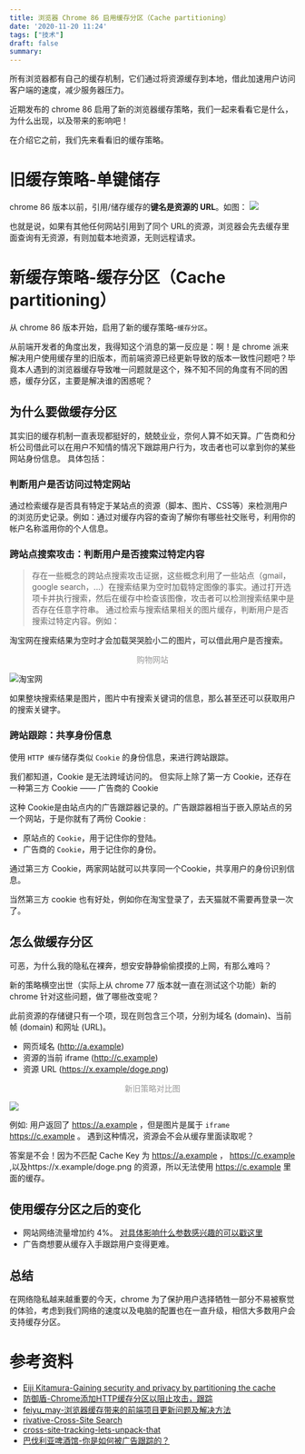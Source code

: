 ```yaml
---
title: 浏览器 Chrome 86 启用缓存分区（Cache partitioning）
date: '2020-11-20 11:24'
tags: ["技术"]
draft: false
summary: 
---
```

所有浏览器都有自己的缓存机制，它们通过将资源缓存到本地，借此加速用户访问客户端的速度，减少服务器压力。

近期发布的 chrome 86 启用了新的浏览器缓存策略，我们一起来看看它是什么，为什么出现，以及带来的影响吧！

在介绍它之前，我们先来看看旧的缓存策略。

# 旧缓存策略-单键储存

chrome 86 版本以前，引用/储存缓存的**键名是资源的 URL**。如图：
![](https://images.scar.site/20220224231520.png)

也就是说，如果有其他任何网站引用到了同个 URL的资源，浏览器会先去缓存里面查询有无资源，有则加载本地资源，无则远程请求。

# 新缓存策略-缓存分区（Cache partitioning）

从 chrome 86 版本开始，启用了新的缓存策略-`缓存分区`。

从前端开发者的角度出发，我得知这个消息的第一反应是：啊！是 chrome 派来解决用户使用缓存里的旧版本，而前端资源已经更新导致的版本一致性问题吧？毕竟本人遇到的浏览器缓存导致唯一问题就是这个，殊不知不同的角度有不同的困惑，缓存分区，主要是解决谁的困惑呢？

## 为什么要做缓存分区

其实旧的缓存机制一直表现都挺好的，兢兢业业，奈何人算不如天算。广告商和分析公司借此可以在用户不知情的情况下跟踪用户行为，攻击者也可以拿到你的某些网站身份信息。
具体包括：

### 判断用户是否访问过特定网站

通过检索缓存是否具有特定于某站点的资源（脚本、图片、CSS等）来检测用户的浏览历史记录。例如：通过对缓存内容的查询了解你有哪些社交账号，利用你的帐户名称滥用你的个人信息。

### 跨站点搜索攻击：判断用户是否搜索过特定内容

> 存在一些概念的跨站点搜索攻击证据，这些概念利用了一些站点（gmail，google search，...）在搜索结果为空时加载特定图像的事实。通过打开选项卡并执行搜索，然后在缓存中检查该图像，攻击者可以检测搜索结果中是否存在任意字符串。
> 通过检索与搜索结果相关的图片缓存，判断用户是否搜索过特定内容。例如：

淘宝网在搜索结果为空时才会加载哭哭脸小二的图片，可以借此用户是否搜索。

<p style="text-align:center;color:#999">购物网站</p>

![淘宝网](https://images.scar.site/20220224231552.png)

如果整块搜索结果是图片，图片中有搜索关键词的信息，那么甚至还可以获取用户的搜索关键字。

### 跨站跟踪：共享身份信息

使用 `HTTP 缓存`储存类似 `Cookie` 的身份信息，来进行跨站跟踪。

我们都知道，Cookie 是无法跨域访问的。
但实际上除了第一方 Cookie，还存在一种第三方 Cookie —— 广告商的 Cookie

这种 Cookie是由站点内的广告跟踪器记录的。广告跟踪器相当于嵌入原站点的另一个网站，于是你就有了两份 Cookie :

* 原站点的 `Cookie`，用于记住你的登陆。
* 广告商的 `Cookie`，用于记住你的身份。

通过第三方 Cookie，两家网站就可以共享同一个Cookie，共享用户的身份识别信息。

当然第三方 cookie 也有好处，例如你在淘宝登录了，去天猫就不需要再登录一次了。

## 怎么做缓存分区

可恶，为什么我的隐私在裸奔，想安安静静偷偷摸摸的上网，有那么难吗？

新的策略横空出世（实际上从 chrome 77 版本就一直在测试这个功能）新的 chrome 针对这些问题，做了哪些改变呢？

此前资源的存储键只有一个项，现在则包含三个项，分别为域名 (domain)、当前帧 (domain) 和网址 (URL)。

* 网页域名 (http://a.example)
* 资源的当前 iframe (http://c.example)
* 资源 URL (https://x.example/doge.png)

<p style="text-align:center;color:#999">新旧策略对比图</p>

![](https://images.scar.site/20220224232316.png)

例如:
用户返回了 https://a.example ，但是图片是属于 `iframe` https://c.example 。
遇到这种情况，资源会不会从缓存里面读取呢？

答案是不会！因为不匹配 Cache Key 为 https://a.example ， https://c.example ,以及https://x.example/doge.png 的资源，所以无法使用 https://c.example 里面的缓存。

## 使用缓存分区之后的变化

* 网站网络流量增加约 4%。 [对具体影响什么参数感兴趣的可以戳这里](https://github.com/shivanigithub/http-cache-partitioning#impact-on-metrics)
* 广告商想要从缓存入手跟踪用户变得更难。

## 总结

在网络隐私越来越重要的今天，chrome 为了保护用户选择牺牲一部分不易被察觉的体验，考虑到我们网络的速度以及电脑的配置也在一直升级，相信大多数用户会支持缓存分区。

# 参考资料

* [Eiji Kitamura-Gaining security and privacy by partitioning the cache](https://developers.google.com/web/updates/2020/10/http-cache-partitioning)
* [防御盾-Chrome添加HTTP缓存分区以阻止攻击，跟踪](http://www.qpfangyu.com/news/dynamic/440.htm)
* [feiyu_may-浏览器缓存带来的前端项目更新问题及解决方法](https://blog.csdn.net/feiyu_may/article/details/88376945)
* [rivative-Cross-Site Search](https://xz.aliyun.com/t/6698)
* [cross-site-tracking-lets-unpack-that](https://blog.mozilla.org/firefox/cross-site-tracking-lets-unpack-that/)
* [巴伐利亚啤酒馆-你是如何被广告跟踪的？](https://zhuanlan.zhihu.com/p/34591096)
